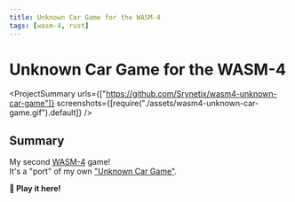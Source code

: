 ```yaml
---
title: Unknown Car Game for the WASM-4
tags: [wasm-4, rust]
---
```


<Back name="Projects" link="../../" />

# Unknown Car Game for the WASM-4

<ProjectSummary
  urls={["https://github.com/Srynetix/wasm4-unknown-car-game"]}
  screenshots={[require("./assets/wasm4-unknown-car-game.gif").default]}
/>

## Summary

My second [WASM-4](https://wasm4.org) game!  
It's a "port" of my own ["Unknown Car Game"](../unknown-car-game).

<ELink href="https://srynetix.github.io/wasm4-unknown-car-game/">
  <b>🚀 Play it here!</b>
</ELink>
